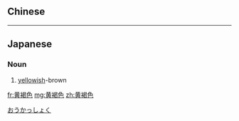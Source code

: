 {{also|黃褐色}}
==Chinese==
{{zh-see|黃褐色}}

----

==Japanese==
{{ja-kanjitab|おう|かつ|しょく|k2=かっ|yomi=on}}

===Noun===
{{ja-noun|おうかっしょく}}

# [[yellowish]]-brown
#: {{ja-usex|黄褐色へと変化する|おうかっしょく へ と へんか する|turn a yellowish brown}}

[[Category:ja:Browns|おうかっしょく]]

[[fr:黄褐色]]
[[mg:黄褐色]]
[[zh:黄褐色]]
